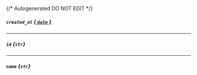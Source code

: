 {/* Autogenerated DO NOT EDIT  */}
##### `created_at` [*{ `date` }*](https://docs.python.org/3/library/datetime.html#date-objects)

---
##### `id` *{`str`}*

---
##### `name` *{`str`}*


